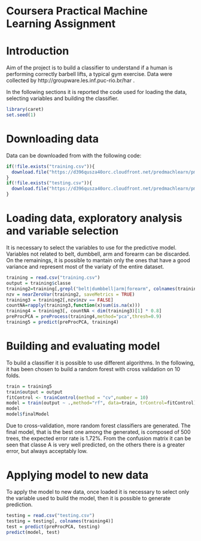Coursera Practical Machine Learning Assignment
========================================================
# Introduction
Aim of the project is to build a classifier to understand if a human is performing correctly barbell lifts, a typical gym exercise.
Data were collected by http://groupware.les.inf.puc-rio.br/har .

In the following sections it is reported the code used for loading the data, selecting variables and building the classifier.

```r
library(caret)
set.seed(1)
```

# Downloading data
Data can be downloaded from with the following code:
```r
if(!file.exists("training.csv")){
  download.file("https://d396qusza40orc.cloudfront.net/predmachlearn/pml-training.csv", destfile="training.csv")
}
if(!file.exists("testing.csv")){
  download.file("https://d396qusza40orc.cloudfront.net/predmachlearn/pml-testing.csv", destfile="testing.csv")
}
```

# Loading data, exploratory analysis and variable selection
It is necessary to select the variables to use for the predictive model. Variables not related to belt, dumbbell, arm and forearm can be discarded. On the remainings, it is possible to mantain only the ones that have a good variance and represent most of the variaty of the entire dataset.
```r
training = read.csv("training.csv")
output = training$classe
training2=training[,grepl("belt|dumbbell|arm|forearm", colnames(training))] 
nzv = nearZeroVar(training2, saveMetrics = TRUE)
training3 = training2[,nzv$nzv == FALSE]
countNA=rapply(training3,function(x)sum(is.na(x)))
training4 = training3[, countNA < dim(training3)[1] * 0.8]
preProcPCA = preProcess(training4,method="pca",thresh=0.9)
training5 = predict(preProcPCA, training4)
```

# Building and evaluating model
To build a classifier it is possible to use different algorithms. In the following, it has been chosen to build a random forest with cross validation on 10 folds.

```r
train = training5
train$output = output
fitControl <- trainControl(method = "cv",number = 10)
model = train(output ~ .,method="rf", data=train, trControl=fitControl)
model
model$finalModel
```

Due to cross-validation, more random forest classifiers are generated. The final model, that is the best one among the generated, is composed of 500 trees, the expected error rate is 1.72%. From the confusion matrix it can be seen that classe A is very well predicted, on the others there is a greater error, but always acceptably low.

# Applying model to new data
To apply the model to new data, once loaded it is necessary to select only the variable used to build the model, then it is possible to generate prediction.
```r
testing = read.csv("testing.csv")
testing = testing[, colnames(training4)]
test = predict(preProcPCA, testing)
predict(model, test)
```

